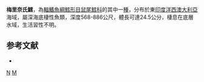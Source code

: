 {{Speciesbox
| taxon = Nezumia merretti
| status = NE
| status_system = iucn3.1
| trend = unknow
| binomial_authority = [[Iwamoto|Iwamoto]] & [[Williams|Williams]], 1999
| synonyms = 
}}
'''梅里奈氏鱈'''，為[[輻鰭魚綱|輻鰭魚綱]][[鱈形目|鱈形目]][[鼠尾鱈科|鼠尾鱈科]]的其中一[[種|種]]，分布於東[[印度洋|印度洋]][[西澳大利亞|西澳大利亞]]海域，屬深海底棲性魚類，深度568-886公尺，體長可達24.5公分，棲息在底層水域，生活習性不明。

==参考文献==
*{{FishBase_species|genus=Nezumia|species=merretti|year=2016|month=1}}

{{taxonbar}}
[[Category:1999年描述的鱼类|N]]
[[Category:奈氏鱈屬|M]]